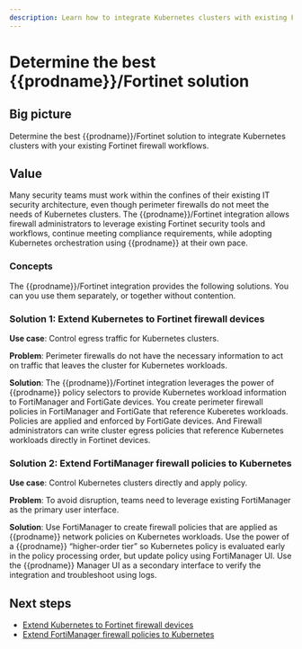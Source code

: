 ```yaml
---
description: Learn how to integrate Kubernetes clusters with existing Fortinet firewall workflows using Calico Cloud.
---
```


# Determine the best {{prodname}}/Fortinet solution

## Big picture

Determine the best {{prodname}}/Fortinet solution to integrate Kubernetes clusters with your existing Fortinet firewall workflows.

## Value

Many security teams must work within the confines of their existing IT security architecture, even though perimeter firewalls do not meet the needs of Kubernetes clusters. The {{prodname}}/Fortinet integration allows firewall administrators to leverage existing Fortinet security tools and workflows, continue meeting compliance requirements, while adopting Kubernetes orchestration using {{prodname}} at their own pace.

### Concepts

The {{prodname}}/Fortinet integration provides the following solutions. You can you use them separately, or together without contention.

### Solution 1: Extend Kubernetes to Fortinet firewall devices

**Use case**: Control egress traffic for Kubernetes clusters.

**Problem**: Perimeter firewalls do not have the necessary information to act on traffic that leaves the cluster for Kubernetes workloads.

**Solution**: The {{prodname}}/Fortinet integration leverages the power of {{prodname}} policy selectors to provide Kubernetes workload information to FortiManager and FortiGate devices. You create perimeter firewall policies in FortiManager and FortiGate that reference Kuberetes workloads. Policies are applied and enforced by FortiGate devices. And Firewall administrators can write cluster egress policies that reference Kubernetes workloads directly in Fortinet devices.

### Solution 2: Extend FortiManager firewall policies to Kubernetes

**Use case**: Control Kubernetes clusters directly and apply policy.

**Problem**: To avoid disruption, teams need to leverage existing FortiManager as the primary user interface.

**Solution**: Use FortiManager to create firewall policies that are applied as {{prodname}} network policies on Kubernetes workloads. Use the power of a {{prodname}} “higher-order tier” so Kubernetes policy is evaluated early in the policy processing order, but update policy using FortiManager UI. Use the {{prodname}} Manager UI as a secondary interface to verify the integration and troubleshoot using logs.

## Next steps

- [Extend Kubernetes to Fortinet firewall devices](firewall-integration.mdx)
- [Extend FortiManager firewall policies to Kubernetes](fortimgr-integration.mdx)
